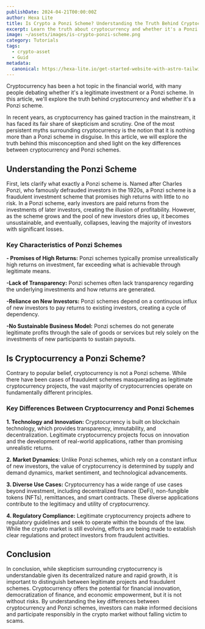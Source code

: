 ```yaml
---
publishDate: 2024-04-21T00:00:00Z
author: Hexa Lite
title: Is Crypto a Ponzi Scheme? Understanding the Truth Behind Cryptocurrency
excerpt: Learn the truth about cryptocurrency and whether it's a Ponzi scheme. Discover the key differences between Ponzi schemes and legitimate investments.
image: ~/assets/images/is-crypto-ponzi-scheme.png
category: Tutorials
tags:
  - crypto-asset
  - Guid
metadata:
  canonical: https://hexa-lite.io/get-started-website-with-astro-tailwind-css
---
```


Cryptocurrency has been a hot topic in the financial world, with many people debating whether it's a legitimate investment or a Ponzi scheme. In this article, we'll explore the truth behind cryptocurrency and whether it's a Ponzi scheme.

In recent years, as cryptocurrency has gained traction in the mainstream, it has faced its fair share of skepticism and scrutiny. One of the most persistent myths surrounding cryptocurrency is the notion that it is nothing more than a Ponzi scheme in disguise. In this article, we will explore the truth behind this misconception and shed light on the key differences between cryptocurrency and Ponzi schemes.

## Understanding the Ponzi Scheme

First, lets clarify what exactly a Ponzi scheme is. Named after Charles Ponzi, who famously defrauded investors in the 1920s, a Ponzi scheme is a fraudulent investment scheme that promises high returns with little to no risk. In a Ponzi scheme, early investors are paid returns from the investments of later investors, creating the illusion of profitability. However, as the scheme grows and the pool of new investors dries up, it becomes unsustainable, and eventually, collapses, leaving the majority of investors with significant losses.

### Key Characteristics of Ponzi Schemes

**- Promises of High Returns:** Ponzi schemes typically promise unrealistically high returns on investment, far exceeding what is achievable through legitimate means.

**-Lack of Transparency:** Ponzi schemes often lack transparency regarding the underlying investments and how returns are generated.

**-Reliance on New Investors:** Ponzi schemes depend on a continuous influx of new investors to pay returns to existing investors, creating a cycle of dependency.

**-No Sustainable Business Model:** Ponzi schemes do not generate legitimate profits through the sale of goods or services but rely solely on the investments of new participants to sustain payouts.

## Is Cryptocurrency a Ponzi Scheme?

Contrary to popular belief, cryptocurrency is not a Ponzi scheme. While there have been cases of fraudulent schemes masquerading as legitimate cryptocurrency projects, the vast majority of cryptocurrencies operate on fundamentally different principles.

### Key Differences Between Cryptocurrency and Ponzi Schemes

**1. Technology and Innovation:** Cryptocurrency is built on blockchain technology, which provides transparency, immutability, and decentralization. Legitimate cryptocurrency projects focus on innovation and the development of real-world applications, rather than promising unrealistic returns.

**2. Market Dynamics:** Unlike Ponzi schemes, which rely on a constant influx of new investors, the value of cryptocurrency is determined by supply and demand dynamics, market sentiment, and technological advancements.

**3. Diverse Use Cases:** Cryptocurrency has a wide range of use cases beyond investment, including decentralized finance (DeFi), non-fungible tokens (NFTs), remittances, and smart contracts. These diverse applications contribute to the legitimacy and utility of cryptocurrency.

**4. Regulatory Compliance:** Legitimate cryptocurrency projects adhere to regulatory guidelines and seek to operate within the bounds of the law. While the crypto market is still evolving, efforts are being made to establish clear regulations and protect investors from fraudulent activities.

## Conclusion

In conclusion, while skepticism surrounding cryptocurrency is understandable given its decentralized nature and rapid growth, it is important to distinguish between legitimate projects and fraudulent schemes. Cryptocurrency offers the potential for financial innovation, democratization of finance, and economic empowerment, but it is not without risks. By understanding the key differences between cryptocurrency and Ponzi schemes, investors can make informed decisions and participate responsibly in the crypto market without falling victim to scams. 
